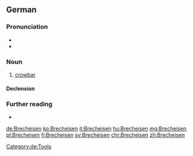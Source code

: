 ==German==

===Pronunciation===
* {{IPA|/ˈbʀɛçˌʔaɪ̯zn̩/|/ˈbʀɛçˌʔaɪ̯zən/|lang=de}}
* {{audio|De-Brecheisen.ogg|Audio|lang=de}}

===Noun===
{{de-noun|n|Brecheisens|Brecheisen}}

# [[crowbar]]

====Declension====
{{de-decl-noun-n|s}}

===Further reading===
* {{R:Duden}}

[[Category:de:Tools]]

[[de:Brecheisen]]
[[ko:Brecheisen]]
[[it:Brecheisen]]
[[hu:Brecheisen]]
[[mg:Brecheisen]]
[[pl:Brecheisen]]
[[fi:Brecheisen]]
[[sv:Brecheisen]]
[[chr:Brecheisen]]
[[zh:Brecheisen]]